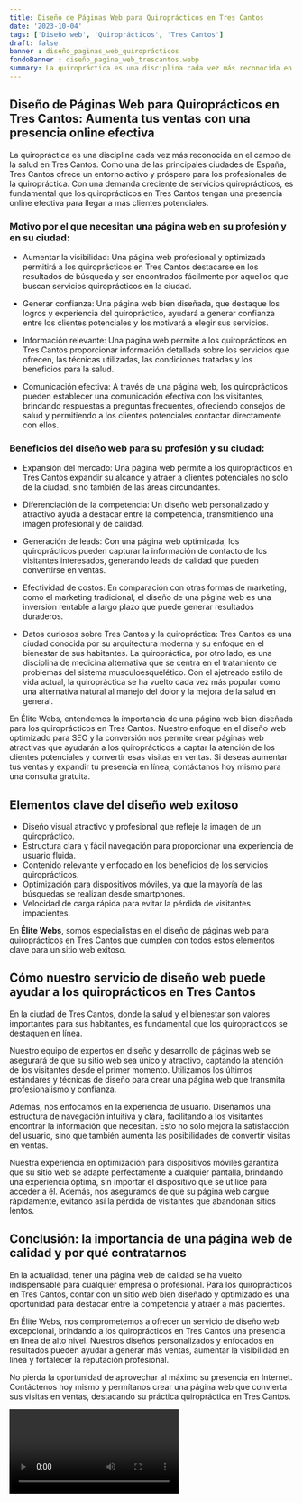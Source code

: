```yaml
---
title: Diseño de Páginas Web para Quiroprácticos en Tres Cantos
date: '2023-10-04'
tags: ['Diseño web', 'Quiroprácticos', 'Tres Cantos']
draft: false
banner : diseño_paginas_web_quiroprácticos
fondoBanner : diseño_pagina_web_trescantos.webp
summary: La quiropráctica es una disciplina cada vez más reconocida en el campo de la salud en Tres Cantos. Como una de las principales ciudades de España, Tres Cantos ofrece un entorno activo y próspero para los profesionales de la quiropráctica. Con una demanda creciente de servicios quiroprácticos, es fundamental que los quiroprácticos en Tres Cantos tengan una presencia online efectiva para llegar a más clientes potenciales.
---
```


## Diseño de Páginas Web para Quiroprácticos en Tres Cantos: Aumenta tus ventas con una presencia online efectiva

La quiropráctica es una disciplina cada vez más reconocida en el campo de la salud en Tres Cantos. Como una de las principales ciudades de España, Tres Cantos ofrece un entorno activo y próspero para los profesionales de la quiropráctica. Con una demanda creciente de servicios quiroprácticos, es fundamental que los quiroprácticos en Tres Cantos tengan una presencia online efectiva para llegar a más clientes potenciales.

### Motivo por el que necesitan una página web en su profesión y en su ciudad:

- Aumentar la visibilidad: Una página web profesional y optimizada permitirá a los quiroprácticos en Tres Cantos destacarse en los resultados de búsqueda y ser encontrados fácilmente por aquellos que buscan servicios quiroprácticos en la ciudad.

- Generar confianza: Una página web bien diseñada, que destaque los logros y experiencia del quiropráctico, ayudará a generar confianza entre los clientes potenciales y los motivará a elegir sus servicios.

- Información relevante: Una página web permite a los quiroprácticos en Tres Cantos proporcionar información detallada sobre los servicios que ofrecen, las técnicas utilizadas, las condiciones tratadas y los beneficios para la salud.

- Comunicación efectiva: A través de una página web, los quiroprácticos pueden establecer una comunicación efectiva con los visitantes, brindando respuestas a preguntas frecuentes, ofreciendo consejos de salud y permitiendo a los clientes potenciales contactar directamente con ellos.

### Beneficios del diseño web para su profesión y su ciudad:

- Expansión del mercado: Una página web permite a los quiroprácticos en Tres Cantos expandir su alcance y atraer a clientes potenciales no solo de la ciudad, sino también de las áreas circundantes.

- Diferenciación de la competencia: Un diseño web personalizado y atractivo ayuda a destacar entre la competencia, transmitiendo una imagen profesional y de calidad.

- Generación de leads: Con una página web optimizada, los quiroprácticos pueden capturar la información de contacto de los visitantes interesados, generando leads de calidad que pueden convertirse en ventas.

- Efectividad de costos: En comparación con otras formas de marketing, como el marketing tradicional, el diseño de una página web es una inversión rentable a largo plazo que puede generar resultados duraderos.

- Datos curiosos sobre Tres Cantos y la quiropráctica: Tres Cantos es una ciudad conocida por su arquitectura moderna y su enfoque en el bienestar de sus habitantes. La quiropráctica, por otro lado, es una disciplina de medicina alternativa que se centra en el tratamiento de problemas del sistema musculoesquelético. Con el ajetreado estilo de vida actual, la quiropráctica se ha vuelto cada vez más popular como una alternativa natural al manejo del dolor y la mejora de la salud en general.

En Élite Webs, entendemos la importancia de una página web bien diseñada para los quiroprácticos en Tres Cantos. Nuestro enfoque en el diseño web optimizado para SEO y la conversión nos permite crear páginas web atractivas que ayudarán a los quiroprácticos a captar la atención de los clientes potenciales y convertir esas visitas en ventas. Si deseas aumentar tus ventas y expandir tu presencia en línea, contáctanos hoy mismo para una consulta gratuita.

<GifSeo />

<Cta />

## Elementos clave del diseño web exitoso

- Diseño visual atractivo y profesional que refleje la imagen de un quiropráctico.
- Estructura clara y fácil navegación para proporcionar una experiencia de usuario fluida.
- Contenido relevante y enfocado en los beneficios de los servicios quiroprácticos.
- Optimización para dispositivos móviles, ya que la mayoría de las búsquedas se realizan desde smartphones.
- Velocidad de carga rápida para evitar la pérdida de visitantes impacientes.

En **Élite Webs**, somos especialistas en el diseño de páginas web para quiroprácticos en Tres Cantos que cumplen con todos estos elementos clave para un sitio web exitoso. 

## Cómo nuestro servicio de diseño web puede ayudar a los quiroprácticos en Tres Cantos

En la ciudad de Tres Cantos, donde la salud y el bienestar son valores importantes para sus habitantes, es fundamental que los quiroprácticos se destaquen en línea. 

Nuestro equipo de expertos en diseño y desarrollo de páginas web se asegurará de que su sitio web sea único y atractivo, captando la atención de los visitantes desde el primer momento. Utilizamos los últimos estándares y técnicas de diseño para crear una página web que transmita profesionalismo y confianza.

Además, nos enfocamos en la experiencia de usuario. Diseñamos una estructura de navegación intuitiva y clara, facilitando a los visitantes encontrar la información que necesitan. Esto no solo mejora la satisfacción del usuario, sino que también aumenta las posibilidades de convertir visitas en ventas.

Nuestra experiencia en optimización para dispositivos móviles garantiza que su sitio web se adapte perfectamente a cualquier pantalla, brindando una experiencia óptima, sin importar el dispositivo que se utilice para acceder a él. Además, nos aseguramos de que su página web cargue rápidamente, evitando así la pérdida de visitantes que abandonan sitios lentos.

## Conclusión: la importancia de una página web de calidad y por qué contratarnos

En la actualidad, tener una página web de calidad se ha vuelto indispensable para cualquier empresa o profesional. Para los quiroprácticos en Tres Cantos, contar con un sitio web bien diseñado y optimizado es una oportunidad para destacar entre la competencia y atraer a más pacientes.

En Élite Webs, nos comprometemos a ofrecer un servicio de diseño web excepcional, brindando a los quiroprácticos en Tres Cantos una presencia en línea de alto nivel. Nuestros diseños personalizados y enfocados en resultados pueden ayudar a generar más ventas, aumentar la visibilidad en línea y fortalecer la reputación profesional.

No pierda la oportunidad de aprovechar al máximo su presencia en Internet. Contáctenos hoy mismo y permítanos crear una página web que convierta sus visitas en ventas, destacando su práctica quiropráctica en Tres Cantos.

<Video />

<CtaBot job='Quiroprácticos' city='Tres Cantos'/>

<Gmaps query='Tres Cantos+españa+maps' />